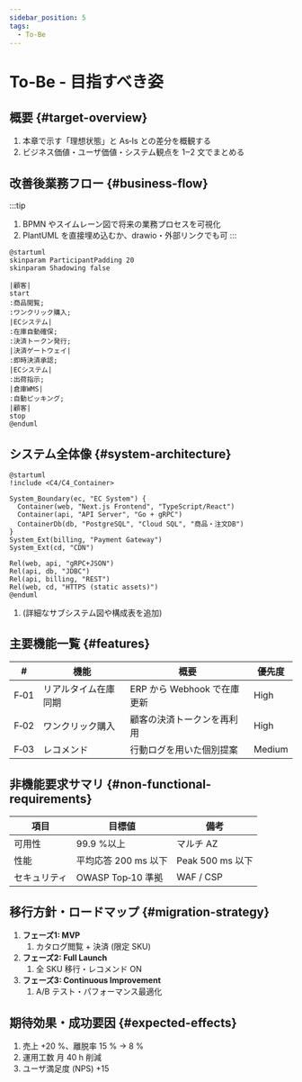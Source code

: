 ```yaml
---
sidebar_position: 5
tags:
  - To-Be
---
```


# To‑Be - 目指すべき姿

<!--
TBDの使い方
  <TBD/> コンポーネントは未確定項目を可視化するための占位マークです
  執筆完了後はimport文といっしょにこのコメントも必ず削除すること
-->

## 概要 {#target-overview}
1. 本章で示す「理想状態」と As‑Is との差分を概観する  
1. ビジネス価値・ユーザ価値・システム観点を 1‒2 文でまとめる

## 改善後業務フロー {#business-flow}

:::tip
1. BPMN やスイムレーン図で将来の業務プロセスを可視化  
1. PlantUML を直接埋め込むか、drawio・外部リンクでも可
:::

```pumld
@startuml
skinparam ParticipantPadding 20
skinparam Shadowing false

|顧客|
start
:商品閲覧;
:ワンクリック購入;
|ECシステム|
:在庫自動確保;
:決済トークン発行;
|決済ゲートウェイ|
:即時決済承認;
|ECシステム|
:出荷指示;
|倉庫WMS|
:自動ピッキング;
|顧客|
stop
@enduml
```

## システム全体像 {#system-architecture}

```pumld
@startuml
!include <C4/C4_Container>

System_Boundary(ec, "EC System") {
  Container(web, "Next.js Frontend", "TypeScript/React")
  Container(api, "API Server", "Go + gRPC")
  ContainerDb(db, "PostgreSQL", "Cloud SQL", "商品・注文DB")
}
System_Ext(billing, "Payment Gateway")
System_Ext(cd, "CDN")

Rel(web, api, "gRPC+JSON")
Rel(api, db, "JDBC")
Rel(api, billing, "REST")
Rel(web, cd, "HTTPS (static assets)")
@enduml
```

1. <TBD/> (詳細なサブシステム図や構成表を追加)

## 主要機能一覧 {#features}

| # | 機能 | 概要 | 優先度 |
| - | ---- | ---- | ------ |
| F‑01 | リアルタイム在庫同期 | ERP から Webhook で在庫更新 | High |
| F‑02 | ワンクリック購入 | 顧客の決済トークンを再利用 | High |
| F‑03 | レコメンド | 行動ログを用いた個別提案 | Medium |

## 非機能要求サマリ {#non-functional-requirements}

| 項目 | 目標値 | 備考 |
| ---- | ------ | ---- |
| 可用性 | 99.9 %以上 | マルチ AZ |
| 性能 | 平均応答 200 ms 以下 | Peak 500 ms 以下 |
| セキュリティ | OWASP Top‑10 準拠 | WAF / CSP |

## 移行方針・ロードマップ {#migration-strategy}

1. **フェーズ1: MVP**  
    1. カタログ閲覧 + 決済 (限定 SKU)
1. **フェーズ2: Full Launch**  
    1. 全 SKU 移行・レコメンド ON
1. **フェーズ3: Continuous Improvement**  
    1. A/B テスト・パフォーマンス最適化

## 期待効果・成功要因 {#expected-effects}

1. 売上 +20 %、離脱率 15 % → 8 %
1. 運用工数 月 40 h 削減
1. ユーザ満足度 (NPS) +15
